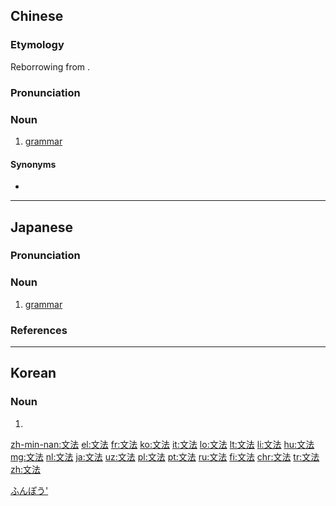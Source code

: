 ==Chinese==
{{zh-forms}}

===Etymology===
Reborrowing from {{etym|ja|zh}} {{ja-r|文法|ぶんぽう}}.

===Pronunciation===
{{zh-pron
|m=wénfǎ
|c=man4 faat3
|mn=bûn-hoat
|cat=n
}}

===Noun===
{{zh-noun}}

# [[grammar]]

====Synonyms====
* {{zh-l|語法}}

{{zh-cat|Grammar}}

----

==Japanese==
{{wikipedia|lang=ja}}
{{ja-kanjitab|ぶん|ほう|k2=ぽう|yomi=o}}

===Pronunciation===
{{ja-pron|ぶんぽう|y=ko|acc=0|acc_ref=NHK,DJR,SMK5}}

===Noun===
{{ja-noun|ぶんぽう|hhira=ぶんぱふ}}

# [[grammar]]

===References===
<references/>

[[Category:ja:Grammar|ふんぽう']]

----

==Korean==
{{ko-hanjatab}}

===Noun===
{{ko-noun|hj|rv=|hangeul=문법}}

# {{hanja form of|문법|[[grammar]]}}

[[zh-min-nan:文法]]
[[el:文法]]
[[fr:文法]]
[[ko:文法]]
[[it:文法]]
[[lo:文法]]
[[lt:文法]]
[[li:文法]]
[[hu:文法]]
[[mg:文法]]
[[nl:文法]]
[[ja:文法]]
[[uz:文法]]
[[pl:文法]]
[[pt:文法]]
[[ru:文法]]
[[fi:文法]]
[[chr:文法]]
[[tr:文法]]
[[zh:文法]]
